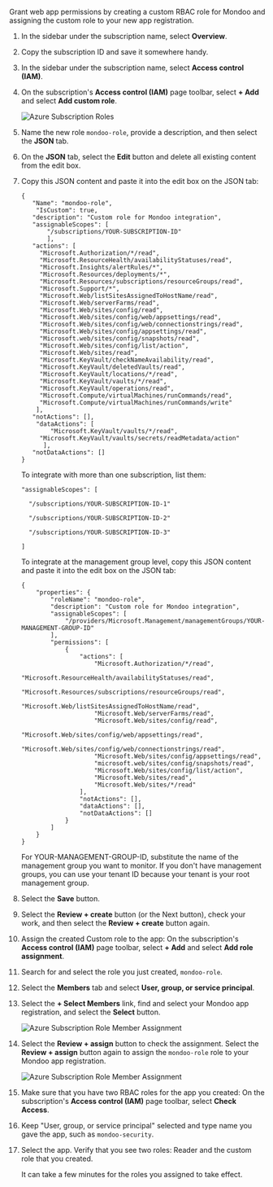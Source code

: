 Grant web app permissions by creating a custom RBAC role for Mondoo and assigning the custom role to your new app registration.

1. In the sidebar under the subscription name, select **Overview**.

2. Copy the subscription ID and save it somewhere handy.

3. In the sidebar under the subscription name, select **Access control (IAM)**.

4. On the subscription's **Access control (IAM)** page toolbar, select **+ Add** and select **Add custom role**.

   ![Azure Subscription Roles](/img/platform/infra/cloud/azure/add-int-azure-add-role.png)

5. Name the new role `mondoo-role`, provide a description, and then select the **JSON** tab.

6. On the **JSON** tab, select the **Edit** button and delete all existing content from the edit box.

7. Copy this JSON content and paste it into the edit box on the JSON tab:

   ```
   {
      "Name": "mondoo-role",
       "IsCustom": true,
      "description": "Custom role for Mondoo integration",
      "assignableScopes": [
          "/subscriptions/YOUR-SUBSCRIPTION-ID"
          ],
      "actions": [
        "Microsoft.Authorization/*/read",
        "Microsoft.ResourceHealth/availabilityStatuses/read",
        "Microsoft.Insights/alertRules/*",
        "Microsoft.Resources/deployments/*",
        "Microsoft.Resources/subscriptions/resourceGroups/read",
        "Microsoft.Support/*",
        "Microsoft.Web/listSitesAssignedToHostName/read",
        "Microsoft.Web/serverFarms/read",
        "Microsoft.Web/sites/config/read",
        "Microsoft.Web/sites/config/web/appsettings/read",
        "Microsoft.Web/sites/config/web/connectionstrings/read",
        "Microsoft.Web/sites/config/appsettings/read",
        "Microsoft.web/sites/config/snapshots/read",
        "Microsoft.Web/sites/config/list/action",
        "Microsoft.Web/sites/read",
        "Microsoft.KeyVault/checkNameAvailability/read",
        "Microsoft.KeyVault/deletedVaults/read",
        "Microsoft.KeyVault/locations/*/read",
        "Microsoft.KeyVault/vaults/*/read",
        "Microsoft.KeyVault/operations/read",
        "Microsoft.Compute/virtualMachines/runCommands/read",
        "Microsoft.Compute/virtualMachines/runCommands/write"
       ],
      "notActions": [],
       "dataActions": [
   	       "Microsoft.KeyVault/vaults/*/read",
        "Microsoft.KeyVault/vaults/secrets/readMetadata/action"
   	     ],
      "notDataActions": []
   }
   ```

   To integrate with more than one subscription, list them:

   ```
   "assignableScopes": [

     "/subscriptions/YOUR-SUBSCRIPTION-ID-1"

     "/subscriptions/YOUR-SUBSCRIPTION-ID-2"

     "/subscriptions/YOUR-SUBSCRIPTION-ID-3"

   ]
   ```

   To integrate at the management group level, copy this JSON content and paste it into the edit box on the JSON tab:

   ```
   {
       "properties": {
           "roleName": "mondoo-role",
           "description": "Custom role for Mondoo integration",
           "assignableScopes": [
               "/providers/Microsoft.Management/managementGroups/YOUR-MANAGEMENT-GROUP-ID"
           ],
           "permissions": [
               {
                   "actions": [
                       "Microsoft.Authorization/*/read",
                       "Microsoft.ResourceHealth/availabilityStatuses/read",
                       "Microsoft.Resources/subscriptions/resourceGroups/read",
                       "Microsoft.Web/listSitesAssignedToHostName/read",
                       "Microsoft.Web/serverFarms/read",
                       "Microsoft.Web/sites/config/read",
                       "Microsoft.Web/sites/config/web/appsettings/read",
                       "Microsoft.Web/sites/config/web/connectionstrings/read",
                       "Microsoft.Web/sites/config/appsettings/read",
                       "microsoft.web/sites/config/snapshots/read",
                       "Microsoft.Web/sites/config/list/action",
                       "Microsoft.Web/sites/read",
                       "Microsoft.Web/sites/*/read"
                   ],
                   "notActions": [],
                   "dataActions": [],
                   "notDataActions": []
               }
           ]
       }
   }
   ```

   For YOUR-MANAGEMENT-GROUP-ID, substitute the name of the management group you want to monitor. If you don't have management groups, you can use your tenant ID because your tenant is your root management group.

8. Select the **Save** button.

9. Select the **Review + create** button (or the Next button), check your work, and then select the **Review + create** button again.

10. Assign the created Custom role to the app: On the subscription's **Access control (IAM)** page toolbar, select **+ Add** and select **Add role assignment**.

11. Search for and select the role you just created, `mondoo-role`.

12. Select the **Members** tab and select **User, group, or service principal**.

13. Select the **+ Select Members** link, find and select your Mondoo app registration, and select the **Select** button.

    ![Azure Subscription Role Member Assignment](/img/platform/infra/cloud/azure/add-int-azure-custom-member.png)

14. Select the **Review + assign** button to check the assignment. Select the **Review + assign** button again to assign the `mondoo-role` role to your Mondoo app registration.

    ![Azure Subscription Role Member Assignment](/img/platform/infra/cloud/azure/add-int-azure-select-member.png)

15. Make sure that you have two RBAC roles for the app you created: On the subscription's **Access control (IAM)** page toolbar, select **Check Access**.

16. Keep "User, group, or service principal" selected and type name you gave the app, such as `mondoo-security`.

17. Select the app. Verify that you see two roles: Reader and the custom role that you created.

    It can take a few minutes for the roles you assigned to take effect.
